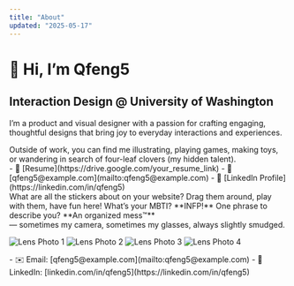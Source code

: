 ```yaml
---
title: "About"
updated: "2025-05-17"
---
```



# 👋 Hi, I’m Qfeng5

## Interaction Design @ University of Washington

I’m a product and visual designer with a passion for crafting engaging, thoughtful designs that bring joy to everyday interactions and experiences.

<Section title="Outside of work">
Outside of work, you can find me illustrating, playing games, making toys, or wandering in search of four-leaf clovers (my hidden talent).
</Section>

<Section title="Connect">
- 📄 [Resume](https://drive.google.com/your_resume_link)
- 📧 [qfeng5@example.com](mailto:qfeng5@example.com)
- 🔗 [LinkedIn Profile](https://linkedin.com/in/qfeng5)
</Section>

<Section title="Fun stuff">
<Icon emoji="❓" label="question" /> What are all the stickers about on your website? Drag them around, play with them, have fun here!  
<Icon emoji="❓" label="question" /> What’s your MBTI? **INFP!**  
<Icon emoji="❓" label="question" /> One phrase to describe you? **An organized mess™**
</Section>

<Section title="The world through my lens">
— sometimes my camera, sometimes my glasses, always slightly smudged.

![Lens Photo 1](https://source.unsplash.com/random/800x600?camera)
![Lens Photo 2](https://source.unsplash.com/random/800x600?landscape)
![Lens Photo 3](https://source.unsplash.com/random/800x600?travel)
![Lens Photo 4](https://source.unsplash.com/random/800x600?nature)
</Section>

<Section title="Get in Touch">
- ✉️ Email: [qfeng5@example.com](mailto:qfeng5@example.com)  
- 🔗 LinkedIn: [linkedin.com/in/qfeng5](https://linkedin.com/in/qfeng5)
</Section>

